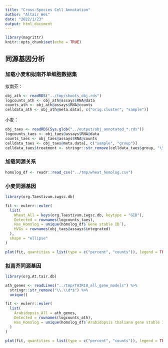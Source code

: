 ```yaml
---
title: "Cross-Species Cell Annotation"
author: "Altair Wei"
date: "2022/1/23"
output: html_document
---
```


```r
library(magrittr)
knitr::opts_chunk$set(echo = TRUE)
```

## 同源基因分析

### 加载小麦和拟南芥单细胞数据集

拟南芥：

```r
obj_ath <- readRDS("../tmp/shoots_obj.rds")
logcounts_ath <- obj_ath@assays$RNA@data
counts_ath <- obj_ath@assays$RNA@counts
celldata_ath <- obj_ath@meta.data[, c("orig.cluster", "sample")]
```

小麦：

```r
obj_taes <- readRDS(Sys.glob("../output/obj_annotated_*.rds"))
logcounts_taes <- obj_taes@assays$RNA@data
counts_taes <- obj_taes@assays$RNA@counts
celldata_taes <- obj_taes@meta.data[, c("sample", "group")]
celldata_taes$treatment <- stringr::str_remove(celldata_taes$group, "\\dDPI-")
```

### 加载同源关系

```r
homolog_df <- readr::read_csv("../tmp/wheat_homolog.csv")
```

### 小麦同源基因

```r
library(org.Taestivum.iwgsc.db)

fit <- eulerr::euler(
  list(
    Wheat_All = keys(org.Taestivum.iwgsc.db, keytype = "GID"),
    Detected = rownames(logcounts_taes),
    Has_Homolog = unique(homolog_df$`Gene stable ID`),
    HVGs = rownames(obj_taes@assays$integrated)
  ),
  shape = "ellipse"
)

plot(fit, quantities = list(type = c("percent", "counts")), legend = TRUE)
```

### 拟南芥同源基因

```r
library(org.At.tair.db)

ath_genes <- readLines("../tmp/TAIR10_all_gene_models") %>%
  stringr::str_remove("\\.\\d*$") %>%
  unique()

fit <- eulerr::euler(
  list(
    Arabidopsis_All = ath_genes,
    Detected = rownames(logcounts_ath),
    Has_Homolog = unique(homolog_df$`Arabidopsis thaliana gene stable ID`)
  )
)

plot(fit, quantities = list(type = c("percent", "counts")), legend = TRUE)
```


